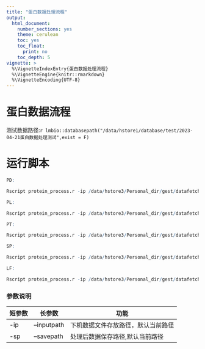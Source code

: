 ```yaml
---
title: "蛋白数据处理流程"
output:
  html_document: 
    number_sections: yes
    theme: cerulean
    toc: yes
    toc_float:
      print: no
    toc_depth: 5
vignette: >
  %\VignetteIndexEntry{蛋白数据处理流程}
  %\VignetteEngine{knitr::rmarkdown}
  %\VignetteEncoding{UTF-8}
---
```


# 蛋白数据流程

测试数据路径:`r lmbio::databasepath("/data/hstore1/database/test/2023-04-21蛋白数据处理测试",exist = F)`


# 运行脚本

```R
PD:

Rscript protein_process.r -ip /data/hstore3/Personal_dir/gest/datafetch/PD -s /data/hstore4/workspace/tanfj/蛋白数据处理/PD

PL:

Rscript protein_process.r -ip /data/hstore3/Personal_dir/gest/datafetch/PL -s /data/hstore4/workspace/tanfj/蛋白数据处理/PL

PT:

Rscript protein_process.r -ip /data/hstore3/Personal_dir/gest/datafetch/PT -s /data/hstore4/workspace/tanfj/蛋白数据处理/PT

SP:

Rscript protein_process.r -ip /data/hstore3/Personal_dir/gest/datafetch/SP -s /data/hstore4/workspace/tanfj/蛋白数据处理/SP

LF:

Rscript protein_process.r -ip /data/hstore3/Personal_dir/gest/datafetch/LF -s /data/hstore4/workspace/tanfj/蛋白数据处理/LF


```

### 参数说明

|短参数  |长参数 |功能 |
| ------- | ----- | ---- |
| -ip | --inputpath | 下机数据文件存放路径，默认当前路径 |
| -sp | --savepath | 处理后数据保存路径,默认当前路径 |


<div class="tocify-extend-page" data-unique="tocify-extend-page" style="height: 0;"></div>
